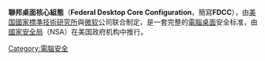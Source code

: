 {{expand|time=2010-11-21}}
'''聯邦桌面核心組態'''（'''Federal Desktop Core Configuration'''，簡寫'''FDCC'''），由[[美国|美国]][[國家標準技術研究所|國家標準技術研究所]]與[[微软|微软]]公司联合制定，是一套完整的[[電腦|電腦]][[桌面|桌面]]安全标准，由[[國家安全局|國家安全局]]（NSA）在美国政府机构中推行。

[[Category:電腦安全|Category:電腦安全]]